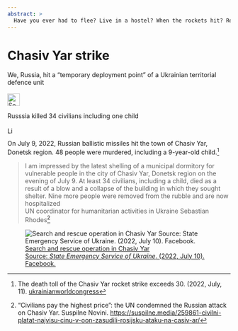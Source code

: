 ```yaml
---
abstract: > 
  Have you ever had to flee? Live in a hostel? When the rockets hit? Read how social Russia is.
---
```



# Chasiv Yar strike {#sec-denial-chasivyar}

::: {.callout-caution title="Myth"}
We, Russia, hit a "temporary deployment point” of a Ukrainian territorial defence unit
[<br></br>![Search for topic in EUvsDisinfo](../all_common_img/EUvsDisinfo_400x240.jpg){height=2em}](https://euvsdisinfo.eu/disinformation-cases/?text=Bucha&sort=relevance)
:::

::: {.callout-tip title="Truth"}
Russsia killed 34 civilians including one child
[<br></br>![Link to Wikipedia: Chasiv Yar missile strike](../all_common_img/Wikipedia.png){height=1em}](https://en.wikipedia.org/wiki/July_2022_Chasiv_Yar_missile_strike)
:::

On July 9, 2022, Russian ballistic missiles hit the town of Chasiv Yar, Donetsk region. 48 people were murdered, including a 9-year-old child.[^denial-chasivyar-1]

> I am impressed by the latest shelling of a municipal dormitory for vulnerable people in the city of Chasiv Yar, Donetsk region on the evening of July 9. At least 34 civilians, including a child, died as a result of a blow and a collapse of the building in which they sought shelter. Nine more people were removed from the rubble and are now hospitalized  
> UN coordinator for humanitarian activities in Ukraine Sebastian Rhodes[^denial-chasivyar-2]

![[Search and rescue operation in Chasiv Yar  
Source: *State Emergency Service of Ukraine*. (2022, July 10). Facebook.](https://www.facebook.com/photo/?fbid=413190087515553&set=pcb.413190704182158)](chasivyar.jpg)

[^denial-chasivyar-1]:  The death toll of the Chasiv Yar rocket strike exceeds 30. (2022, July, 11). [ukrainianworldcongress](https://www.ukrainianworldcongress.org/the-death-toll-of-the-chasiv-yar-rocket-strike-exceeds-30/)

[^denial-chasivyar-2]:  "Civilians pay the highest price": the UN condemned the Russian attack on Chasiv Yar. Suspilne Novini.  [https://suspilne.media/259861-civilni-platat-najvisu-cinu-v-oon-zasudili-rosijsku-ataku-na-casiv-ar/](https://suspilne.media/259861-civilni-platat-najvisu-cinu-v-oon-zasudili-rosijsku-ataku-na-casiv-ar/)
